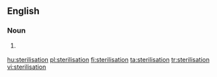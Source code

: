{{also|Sterilisation}}
==English==

===Noun===
{{en-noun}}

# {{British}} {{alternative spelling of|sterilization}}

[[hu:sterilisation]]
[[pl:sterilisation]]
[[fi:sterilisation]]
[[ta:sterilisation]]
[[tr:sterilisation]]
[[vi:sterilisation]]